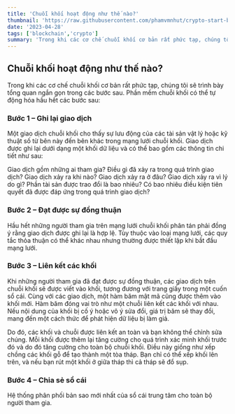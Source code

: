```yaml
---
title: 'Chuỗi khối hoạt động như thế nào?'
thumbnail: 'https://raw.githubusercontent.com/phamvmnhut/crypto-start-blog-data/main/images/chuoi-khoi.jpg'
date: '2023-04-28'
tags: ['blockchain','crypto']
summary: 'Trong khi các cơ chế chuỗi khối cơ bản rất phức tạp, chúng tôi sẽ trình bày tổng quan ngắn gọn trong các bước sau. Phần mềm chuỗi khối có thể tự động hóa hầu hết các bước sau:'
---
```


## Chuỗi khối hoạt động như thế nào?
Trong khi các cơ chế chuỗi khối cơ bản rất phức tạp, chúng tôi sẽ trình bày tổng quan ngắn gọn trong các bước sau. Phần mềm chuỗi khối có thể tự động hóa hầu hết các bước sau:

### Bước 1 – Ghi lại giao dịch
Một giao dịch chuỗi khối cho thấy sự lưu động của các tài sản vật lý hoặc kỹ thuật số từ bên này đến bên khác trong mạng lưới chuỗi khối. Giao dịch được ghi lại dưới dạng một khối dữ liệu và có thể bao gồm các thông tin chi tiết như sau:

Giao dịch gồm những ai tham gia?
Điều gì đã xảy ra trong quá trình giao dịch?
Giao dịch xảy ra khi nào?
Giao dịch xảy ra ở đâu?
Giao dịch xảy ra vì lý do gì?
Phần tài sản được trao đổi là bao nhiêu?
Có bao nhiêu điều kiện tiên quyết đã được đáp ứng trong quá trình giao dịch?
### Bước 2 – Đạt được sự đồng thuận
Hầu hết những người tham gia trên mạng lưới chuỗi khối phân tán phải đồng ý rằng giao dịch được ghi lại là hợp lệ. Tùy thuộc vào loại mạng lưới, các quy tắc thỏa thuận có thể khác nhau nhưng thường được thiết lập khi bắt đầu mạng lưới.

### Bước 3 – Liên kết các khối
Khi những người tham gia đã đạt được sự đồng thuận, các giao dịch trên chuỗi khối sẽ được viết vào khối, tương đương với trang giấy trong một cuốn sổ cái. Cùng với các giao dịch, một hàm băm mật mã cũng được thêm vào khối mới. Hàm băm đóng vai trò như một chuỗi liên kết các khối với nhau. Nếu nội dung của khối bị cố ý hoặc vô ý sửa đổi, giá trị băm sẽ thay đổi, mang đến một cách thức để phát hiện dữ liệu bị làm giả. 

Do đó, các khối và chuỗi được liên kết an toàn và bạn không thể chỉnh sửa chúng. Mỗi khối được thêm lại tăng cường cho quá trình xác minh khối trước đó và do đó tăng cường cho toàn bộ chuỗi khối. Điều này giống như xếp chồng các khối gỗ để tạo thành một tòa tháp. Bạn chỉ có thể xếp khối lên trên, và nếu bạn rút một khối ở giữa tháp thì cả tháp sẽ đổ sụp.

### Bước 4 – Chia sẻ sổ cái
Hệ thống phân phối bản sao mới nhất của sổ cái trung tâm cho toàn bộ người tham gia.